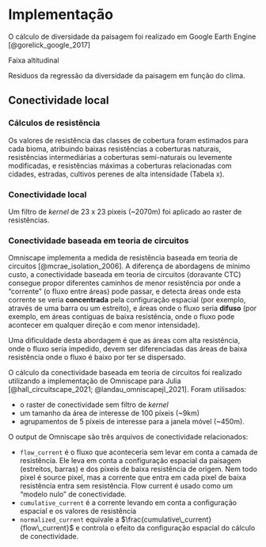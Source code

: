 # Implementação

O cálculo de diversidade da paisagem foi realizado em Google Earth Engine [@gorelick_google_2017]

Faixa altitudinal

Residuos da regressão da diversidade da paisagem em função do clima. 


## Conectividade local 

### Cálculos de resistência

Os valores de resistência das classes de cobertura foram estimados para cada bioma, atribuindo baixas resistências a coberturas naturais, resistências intermediárias a coberturas semi-naturais ou levemente modificadas, e resistências máximas a coberturas relacionadas com cidades, estradas, cultivos perenes de alta intensidade (Tabela x).


### Conectividade local

 
Um filtro de _kernel_ de 23 x 23 píxeis (~2070m) foi aplicado ao raster de resistências. 


### Conectividade baseada em teoria de circuitos

Omniscape implementa a medida de resistência baseada em teoria de circuitos [@mcrae_isolation_2006]. 
A diferença de abordagens de mínimo custo, a conectividade baseada em teoria de circuitos (doravante CTC) consegue propor diferentes caminhos de menor resistência por onde a "corrente" (o fluxo entre áreas) pode passar, e detecta áreas onde esta corrente se veria __concentrada__ pela configuração espacial (por exemplo, através de uma barra ou um estreito), e áreas onde o fluxo seria __difuso__ (por exemplo, em áreas contíguas de baixa resistência, onde o fluxo pode acontecer em qualquer direção e com menor intensidade).

Uma dificuldade desta abordagem é que as áreas com alta resistência, onde o fluxo seria impedido, devem ser diferenciadas das áreas de baixa resistência onde o fluxo é baixo por ter se dispersado. 

O cálculo da conectividade baseada em teoria de circuitos foi realizado utilizando a implementação de Omniscape para Julia [@hall_circuitscape_2021; @landau_omniscapejl_2021]. 
Foram utilisados: 

+ o raster de conectividade sem filtro de _kernel_ 
+ um tamanho da área de interesse de 100 píxeis (~9km)
+ agrupamentos de 5 píxeis de interesse para a janela móvel (~450m).


O output de Omniscape são três arquivos de conectividade relacionados: 

+ `flow_current` é o fluxo que aconteceria sem levar em conta a camada de resistência. Ele leva em conta a configuração espacial da paisagem (estreitos, barras) e dos píxeis de baixa resistência de origem. Nem todo pixel é source pixel, mas a corrente que entra em cada pixel de baixa resistência entra sem resistência. Flow current é usado como um "modelo nulo" de conectividade. 
+ `cumulative_current` é a corrente levando em conta a configuração espacial e os valores de resistência
+ `normalized_current` equivale a $\frac{cumulative\_current}{flow\_current}$
e controla o efeito da configuração espacial do cálculo de conectividade.
